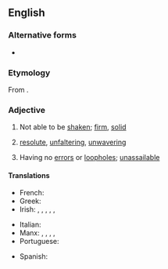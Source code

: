 ==English==

===Alternative forms===
* {{alter|en|unshakeable}}

===Etymology===
From {{af|en|un-|shake|-able}}.

===Adjective===
{{en-adj}}

# Not able to be [[shaken]]; [[firm]], [[solid]]
#: {{ant|en|shakable}}
# [[resolute]], [[unfaltering]], [[unwavering]]
# {{lb|en|figuratively}} Having no [[error]]s or [[loophole]]s; [[unassailable]]

====Translations====
{{trans-top|not able to be shaken}}
* French: {{t+|fr|inébranlable}}
* Greek: {{t+|el|ακατάλυτος}}
* Irish: {{t|ga|daingean}}, {{t|ga|diongbháilte}}, {{t|ga|docht}}, {{t|ga|dochorraithe}}, {{t|ga|dobhogtha}}, {{t|ga|dochumhscaithe}}
{{trans-mid}}
* Italian: {{t+|it|incrollabile}}
* Manx: {{t|gv|neuchorragh}}, {{t|gv|do-leaystey}}, {{t|gv|do-chraa}}, {{t|gv|do-voirey}} {{qualifier|of person}}, {{t|gv|do-heiy}} {{qualifier|of person}}
* Portuguese: {{t+|pt|inabalável}}
{{trans-bottom}}

{{trans-top|not able to be shaken}}
* Spanish: {{t|es|inquebrantable}}
{{trans-mid}}
{{trans-bottom}}